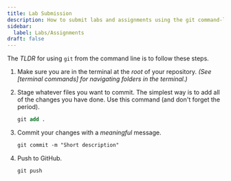 ```yaml
---
title: Lab Submission
description: How to submit labs and assignments using the git command-line tools.
sidebar:
  label: Labs/Assignments
draft: false
---
```


The *TLDR* for using `git` from the command line is to follow these steps.

<Steps>

1. Make sure you are in the terminal at the *root* of your repository. *(See [terminal commands] for navigating folders in the terminal.)*
1. Stage whatever files you want to commit. The simplest way is to add all of the changes you have done. Use this command (and don't forget the period).

   ```ps
   git add .
   ```

1. Commit your changes with a *meaningful* message.

   ```ps
   git commit -m "Short description"
   ```

1. Push to GitHub.

   ```ps
   git push
   ```
</Steps>
